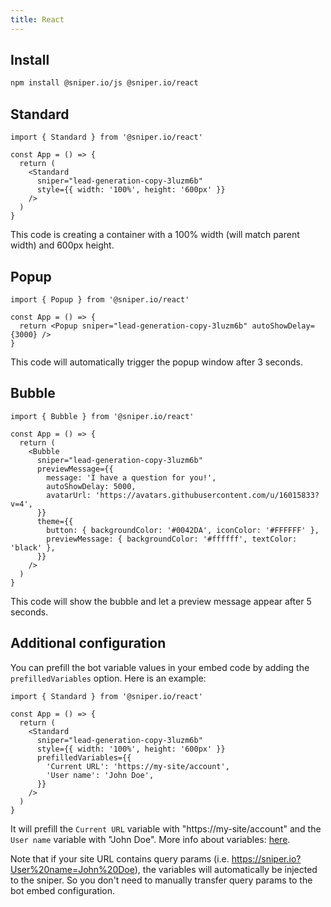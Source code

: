 ```yaml
---
title: React
---
```


## Install

```bash
npm install @sniper.io/js @sniper.io/react
```

## Standard

```tsx
import { Standard } from '@sniper.io/react'

const App = () => {
  return (
    <Standard
      sniper="lead-generation-copy-3luzm6b"
      style={{ width: '100%', height: '600px' }}
    />
  )
}
```

This code is creating a container with a 100% width (will match parent width) and 600px height.

## Popup

```tsx
import { Popup } from '@sniper.io/react'

const App = () => {
  return <Popup sniper="lead-generation-copy-3luzm6b" autoShowDelay={3000} />
}
```

This code will automatically trigger the popup window after 3 seconds.

## Bubble

```tsx
import { Bubble } from '@sniper.io/react'

const App = () => {
  return (
    <Bubble
      sniper="lead-generation-copy-3luzm6b"
      previewMessage={{
        message: 'I have a question for you!',
        autoShowDelay: 5000,
        avatarUrl: 'https://avatars.githubusercontent.com/u/16015833?v=4',
      }}
      theme={{
        button: { backgroundColor: '#0042DA', iconColor: '#FFFFFF' },
        previewMessage: { backgroundColor: '#ffffff', textColor: 'black' },
      }}
    />
  )
}
```

This code will show the bubble and let a preview message appear after 5 seconds.

## Additional configuration

You can prefill the bot variable values in your embed code by adding the `prefilledVariables` option. Here is an example:

```tsx
import { Standard } from '@sniper.io/react'

const App = () => {
  return (
    <Standard
      sniper="lead-generation-copy-3luzm6b"
      style={{ width: '100%', height: '600px' }}
      prefilledVariables={{
        'Current URL': 'https://my-site/account',
        'User name': 'John Doe',
      }}
    />
  )
}
```

It will prefill the `Current URL` variable with "https://my-site/account" and the `User name` variable with "John Doe". More info about variables: [here](/editor/variables).

Note that if your site URL contains query params (i.e. https://sniper.io?User%20name=John%20Doe), the variables will automatically be injected to the sniper. So you don't need to manually transfer query params to the bot embed configuration.
